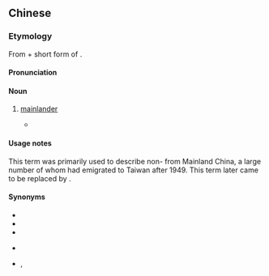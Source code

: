 ==Chinese==
{{zh-forms}}

===Etymology===
From {{zh-l|阿|tr=a|prefix showing familiarity}} + short form of {{zh-l|唐山|Tn̂g-soaⁿ|mainland China}}.

====Pronunciation====
{{zh-pron
|mn=a-soaⁿ
|cat=n
}}

====Noun====
{{zh-noun}}

# {{lb|zh|Min Nan|Taiwan|dated}} [[w:mainlanders#Chinese mainlanders (Taiwan)|mainlander]]
#* {{zh-x|這個 阿山-仔，加{ke} 來 是 加{ke} 損蕩 %的 %啦{lah}|These '''mainlanders''' are coming here in droves and creating more turmoil. (This episode takes place in 1949 as refugees from the Mainland are fleeing from {{w|Mao Zedong}}'s forces to [[Taiwan]].)|TW|ref='''2003:''' {{lang|zh|公視文學大戲『家』}} ({{w|Taiwan Public Television Service Foundation}}—''Family''), episode one}}

====Usage notes====
This term was primarily used to describe non-{{w|Hoklo people}} from Mainland China, a large number of whom had emigrated to Taiwan after 1949. This term later came to be replaced by {{zh-l|外省人|[[gōa-séng-lâng]]}}.

====Synonyms====
* {{zh-l|外省人}}
* {{zh-l|唐山人}}
* {{zh-l|大陸人}}
* {{qualifier|Min Nan|Hakka}} {{zh-l|阿山仔}}
* {{qualifier|Min Nan|slang}} {{zh-l|阿陸仔|[[a-lio̍k-á]]}}, {{zh-l|阿六仔|[[a-la̍k-á]]}}